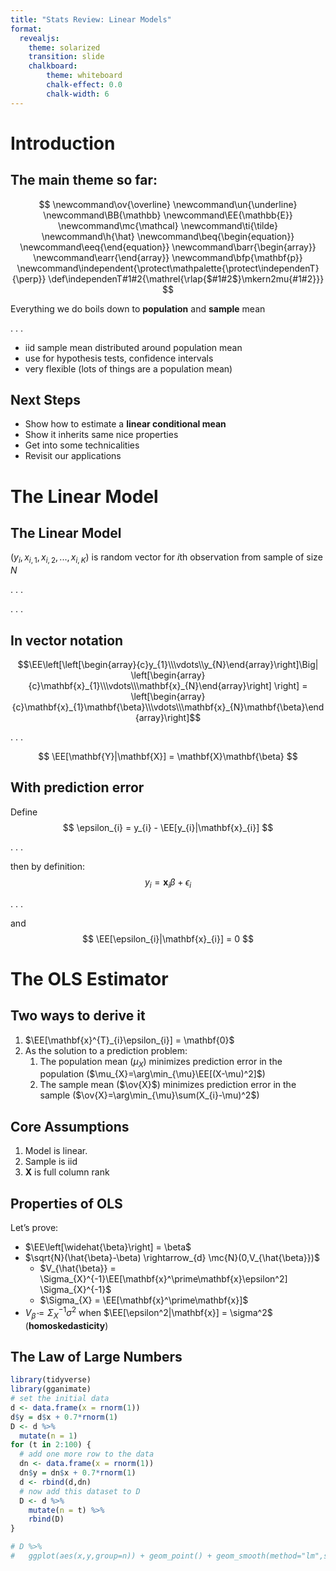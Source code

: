 ```yaml
---
title: "Stats Review: Linear Models"
format: 
  revealjs:
    theme: solarized
    transition: slide
    chalkboard:
        theme: whiteboard
        chalk-effect: 0.0
        chalk-width: 6
---
```


# Introduction

## The main theme so far:
::: {.hidden}
$$
\newcommand\ov{\overline}
\newcommand\un{\underline}
\newcommand\BB{\mathbb}
\newcommand\EE{\mathbb{E}}
\newcommand\mc{\mathcal}
\newcommand\ti{\tilde}
\newcommand\h{\hat}
\newcommand\beq{\begin{equation}}
\newcommand\eeq{\end{equation}}
\newcommand\barr{\begin{array}}
\newcommand\earr{\end{array}}
\newcommand\bfp{\mathbf{p}}
\newcommand\independent{\protect\mathpalette{\protect\independenT}{\perp}}
\def\independenT#1#2{\mathrel{\rlap{$#1#2$}\mkern2mu{#1#2}}}
$$

:::

Everything we do boils down to **population** and **sample** mean

. . .

::: incremental
-   iid sample mean distributed around population mean
-   use for hypothesis tests, confidence intervals
-   very flexible (lots of things are a population mean)
:::

## Next Steps

-   Show how to estimate a **linear conditional mean**
-   Show it inherits same nice properties
-   Get into some technicalities
-   Revisit our applications

# The Linear Model

## The Linear Model {.smaller}

$(y_{i},x_{i,1},x_{i,2},...,x_{i,K})$ is random vector for $i$th observation from sample of size $N$

. . .

```{=tex}
\begin{equation*}
  \mathbb{E}\left[y_{i}\big|\{x_{i,k}\}_{k=1}^{K}\right] = \sum_{k=1}^{K}x_{i,k}\beta_{k} 
\end{equation*}
```
. . .

```{=tex}
\begin{equation*}
  \mathbb{E}\left[y_{i}\big|\{x_{i,k}\}_{k=1}^{K}\right] =[x_{i,1}, x_{i,2}, ..., x_{K}]\left[\begin{array}{c}\beta_{1}\\\beta_{2}\\\vdots\\\beta_{K}\end{array}\right] = \mathbf{x}_{i}{\beta}
\end{equation*}


```

## In vector notation

$$\EE\left[\left[\begin{array}{c}y_{1}\\\vdots\\y_{N}\end{array}\right]\Big| \left[\begin{array}{c}\mathbf{x}_{1}\\\vdots\\\mathbf{x}_{N}\end{array}\right] \right] = \left[\begin{array}{c}\mathbf{x}_{1}\mathbf{\beta}\\\vdots\\\mathbf{x}_{N}\mathbf{\beta}\end{array}\right]$$ 

  . . . 

$$ \EE[\mathbf{Y}|\mathbf{X}] = \mathbf{X}\mathbf{\beta} $$

## With prediction error

Define
$$ \epsilon_{i} = y_{i} - \EE[y_{i}|\mathbf{x}_{i}] $$ 

. . .

then by definition:
$$ y_{i} = \mathbf{x}_{i}\beta + \epsilon_{i}$$

. . .

and
$$ \EE[\epsilon_{i}|\mathbf{x}_{i}] = 0 $$

# The OLS Estimator

## Two ways to derive it

:::{.incremental}
1. $\EE[\mathbf{x}^{T}_{i}\epsilon_{i}] = \mathbf{0}$ 
2. As the solution to a prediction problem:
   1. The population mean ($\mu_{X}$) minimizes prediction error in the population ($\mu_{X}=\arg\min_{\mu}\EE[(X-\mu)^2]$)
   2. The sample mean ($\ov{X}$) minimizes prediction error in the sample ($\ov{X}=\arg\min_{\mu}\sum(X_{i}-\mu)^2$)
:::

## Core Assumptions

:::{.incremental}
1. Model is linear.
2. Sample is iid
3. $\mathbf{X}$ is full column rank
:::

## Properties of OLS

Let's prove:

:::{.incremental}
- $\EE\left[\widehat{\beta}\right] = \beta$
- $\sqrt{N}(\hat{\beta}-\beta) \rightarrow_{d} \mc{N}(0,V_{\hat{\beta}})$ 
  - $V_{\hat{\beta}} = \Sigma_{X}^{-1}\EE[\mathbf{x}^\prime\mathbf{x}\epsilon^2] \Sigma_{X}^{-1}$
  - $\Sigma_{X} = \EE[\mathbf{x}^\prime\mathbf{x}]$
- $V_{\hat{\beta}} = \Sigma_{X}^{-1}\sigma^2$ when $\EE[\epsilon^2|\mathbf{x}] = \sigma^2$ (**homoskedasticity**)
:::



## The Law of Large Numbers

```R
library(tidyverse)
library(gganimate)
# set the initial data
d <- data.frame(x = rnorm(1))
d$y = d$x + 0.7*rnorm(1)
D <- d %>%
  mutate(n = 1)
for (t in 2:100) {
  # add one more row to the data
  dn <- data.frame(x = rnorm(1))
  dn$y = dn$x + 0.7*rnorm(1)
  d <- rbind(d,dn)
  # now add this dataset to D
  D <- d %>%
    mutate(n = t) %>%
    rbind(D)
}

# D %>%
#   ggplot(aes(x,y,group=n)) + geom_point() + geom_smooth(method="lm",se=FALSE) + transition_states(n)
```
